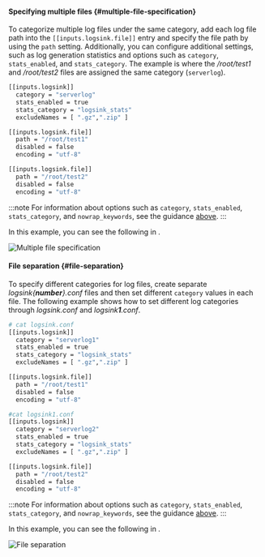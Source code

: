 #### Specifying multiple files {#multiple-file-specification}

To categorize multiple log files under the same category, add each log file path into the `[[inputs.logsink.file]]` entry and specify the file path by using the `path` setting. Additionally, you can configure additional settings, such as log generation statistics and options such as `category`, `stats_enabled`, and `stats_category`. The example is where the */root/test1* and */root/test2* files are assigned the same category (`serverlog`).

```bash {2,7-15}
[[inputs.logsink]]
  category = "serverlog"
  stats_enabled = true
  stats_category = "logsink_stats"
  excludeNames = [ ".gz",".zip" ]

[[inputs.logsink.file]]
  path = "/root/test1"
  disabled = false
  encoding = "utf-8"

[[inputs.logsink.file]]
  path = "/root/test2"
  disabled = false
  encoding = "utf-8"
```

:::note
For information about options such as `category`, `stats_enabled`, `stats_category`, and `nowrap_keywords`, see the guidance [above](#server-log-settings). 
:::

In this example, you can see the following in <Cmdname sid="side_logTail" className="uitext" />.

![Multiple file specification](/img/log-server-multi-file.png)

#### File separation {#file-separation}

To specify different categories for log files, create separate *logsink\{<b>number</b>\}.conf* files and then set different `category` values ​​in each file. The following example shows how to set different log categories through *logsink.conf* and *logsink<b>1</b>.conf*.

<Columns>

<Column className="text--left width--50-2">

```bash title='logsink.conf' {1,3,9}
# cat logsink.conf
[[inputs.logsink]]
  category = "serverlog1"
  stats_enabled = true
  stats_category = "logsink_stats"
  excludeNames = [ ".gz",".zip" ]

[[inputs.logsink.file]]
  path = "/root/test1"
  disabled = false
  encoding = "utf-8"
```

</Column>

<Column className="text--left">

```bash title='logsink1.conf' {1,3,9}
#cat logsink1.conf
[[inputs.logsink]]
  category = "serverlog2"
  stats_enabled = true
  stats_category = "logsink_stats"
  excludeNames = [ ".gz",".zip" ]

[[inputs.logsink.file]]
  path = "/root/test2"
  disabled = false
  encoding = "utf-8"
```

</Column>

</Columns>

:::note
For information about options such as `category`, `stats_enabled`, `stats_category`, and `nowrap_keywords`, see the guidance [above](#server-log-settings). 
:::

In this example, you can see the following in <Cmdname sid="side_logTail" className="uitext" />.

![File separation](/img/log-server-file-separation.png)
